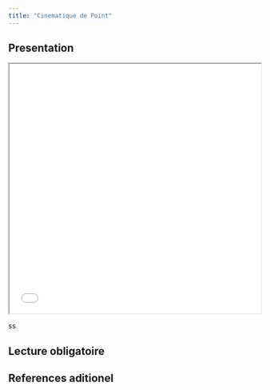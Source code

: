 ```yaml
---
title: "Cinematique de Point"
---
```



## Presentation


```{=html}
<iframe class="slide-deck" src="slides/chapter-1.html" width="100%"
    height="500"></iframe>
```



ss

## Lecture obligatoire


## References aditionel